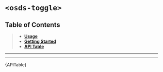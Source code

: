 

<Meta title="UI Components/Toggle [atom]/Web Component" />

# `<osds-toggle>`

## Table of Contents
> - **[Usage](#usage)**
> - **[Getting Started](#getting-started)**
> - **[API Table](#api-table)**

<hr/>
<Usage />
<hr/>
<div id="api-table"><Description>{APITable}</Description></div>
